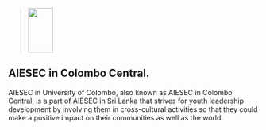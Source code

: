 >
>
> <img width="50" height="90" src="https://i.imgur.com/BFPphvC.png"/>
>
## AIESEC in Colombo Central. 

AIESEC in University of Colombo, also known as AIESEC in Colombo Central, is a part of AIESEC in Sri Lanka that strives for youth leadership development by involving them in cross-cultural activities so that they could make a positive impact on their communities as well as the world.
